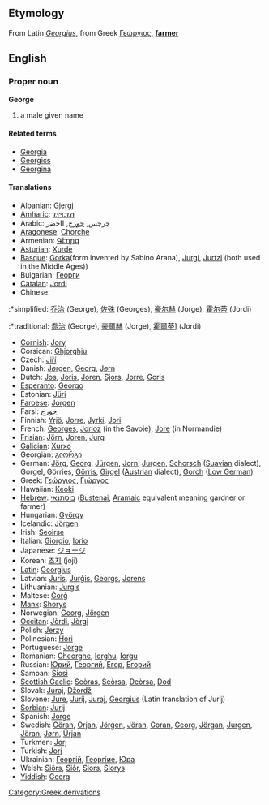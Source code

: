 ==Etymology==
From Latin ''[[Georgius]]'', from Greek [[Γεώργιος]], '''[[farmer]]'''

==English==
===Proper noun===
'''George'''

# a male given name

====Related terms====
*[[Georgia]]
*[[Georgics]]
*[[Georgina]]

====Translations====
*Albanian: [[Gjergj]]
*[[Amharic]]: [[ጊዮርጊሰ]]
*Arabic: جرجس, [[ﺟﻮﺭﺝ]], ﺍﺎﺧﺿﺭ
*[[Aragonese]]: [[Chorche]]
*Armenian: [[Գէորգ]]
*[[Asturian]]: [[Xurde]]
*[[Basque]]: [[Gorka]](form invented by Sabino Arana), [[Jurgi]], [[Jurtzi]] (both used in the Middle Ages))
*Bulgarian: [[Георги]]
*[[Catalan]]: [[Jordi]]
*Chinese:
:*simplified: [[乔治]] (George), [[佐殊]] (Georges), [[豪尔赫]] (Jorge), [[霍尔蒂]] (Jordi)
:*traditional: [[喬治]] (George), [[豪爾赫]] (Jorge), [[霍爾蒂]]] (Jordi)
*[[Cornish]]: [[Jory]]
*Corsican: [[Ghjorghju]]
*Czech: [[Jiří]]
*Danish: [[Jørgen]], [[Georg]], [[Jørn]]
*Dutch: [[Jos]], [[Joris]], [[Joren]], [[Sjors]], [[Jorre]], [[Goris]]
*[[Esperanto]]: [[Georgo]]
*Estonian: [[Jüri]]
*[[Faroese]]: [[Jorgen]]
*Farsi: [[ﺟﻮﺭﺝ]]
*Finnish: [[Yrjö]], [[Jorre]], [[Jyrki]], [[Jori]]
*French: [[Georges]], [[Jorioz]] (in the Savoie), [[Jore]] (in Normandie)
*[[Frisian]]: [[Jörn]], [[Joren]], [[Jurg]]
*[[Galician]]: [[Xurxo]]
*Georgian: [[გიორგი]]
*German: [[Jörg]], [[Georg]], [[Jürgen]], [[Jorn]], [[Jurgen]], [[Schorsch]] ([[Suavian]] dialect), Gorgel, Görries, [[Görris]], [[Girgel]] ([[Austrian]] dialect), [[Gorch]] ([[Low German]])
*Greek: [[Γεώργιος]], [[Γιώργος]]
*Hawaiian: [[Keoki]]
*[[Hebrew]]: [[בוסתנאי]] ([[Bustenai]], [[Aramaic]] equivalent meaning gardner or farmer)
*Hungarian: [[György]]
*Icelandic: [[Jörgen]]
*Irish: [[Seoirse]]
*Italian: [[Giorgio]], [[Iorio]]
*Japanese: [[ジョージ]]
*Korean: [[조지]] (joji)
*[[Latin]]: [[Georgius]]
*Latvian: [[Juris]], [[Jurģis]], [[Georgs]], [[Jorens]]
*Lithuanian: [[Jurgis]]
*Maltese: [[Ġorġ]]
*[[Manx]]: [[Shorys]]
*Norwegian: [[Georg]], [[Jörgen]]
*[[Occitan]]: [[Jòrdi]], [[Jòrgi]]
*Polish: [[Jerzy]]
*Polinesian: [[Hori]]
*Portuguese: [[Jorge]]
*Romanian: [[Gheorghe]], [[Iorghu]], [[Iorgu]]
*Russian: [[Юрий]], [[Георгий]], [[Егор]], [[Егорий]]
*Samoan: [[Siosi]]
*[[Scottish Gaelic]]: [[Seòras]], [[Seòrsa]], [[Deòrsa]], [[Dod]]
*Slovak: [[Juraj]], [[Džordž]]
*Slovene: [[Jure]], [[Jurij]], [[Juraj]], [[Georgius]] (Latin translation of Jurij)
*[[Sorbian]]: [[Jurij]]
*Spanish: [[Jorge]]
*Swedish: [[Göran]], [[Örjan]], [[Jörgen]], [[Jöran]], [[Goran]], [[Georg]], [[Jörgan]], [[Jurgen]], [[Jöran]], [[Jørn]], [[Ürjan]]
*Turkmen: [[Jorj]]
*Turkish: [[Jorj]]
*Ukrainian: [[Георгій]], [[Георгіие]], [[Юра]]
*Welsh: [[Siôrs]], [[Siôr]], [[Siors]], [[Siorys]]
*[[Yiddish]]: [[Georg]]
[[Category:Greek derivations]]
